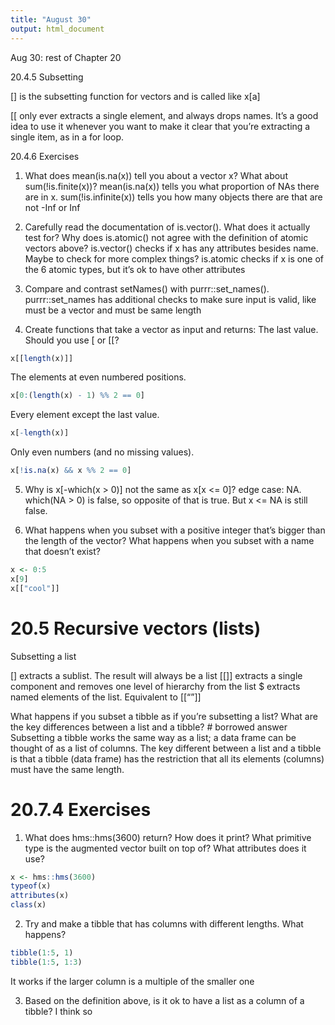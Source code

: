 ```yaml
---
title: "August 30"
output: html_document
---
```


Aug 30: rest of Chapter 20

20.4.5 Subsetting

[] is the subsetting function for vectors and is called like x[a]

[[ only ever extracts a single element, and always drops names. It’s a good idea to use it whenever you want to make it clear that you’re extracting a single item, as in a for loop. 

20.4.6 Exercises

1. What does mean(is.na(x)) tell you about a vector x? What about sum(!is.finite(x))?
mean(is.na(x)) tells you what proportion of NAs there are in x. 
sum(!is.infinite(x)) tells you how many objects there are that are not -Inf or Inf

2. Carefully read the documentation of is.vector(). What does it actually test for? Why does is.atomic() not agree with the definition of atomic vectors above?
is.vector() checks if x has any attributes besides name. Maybe to check for more complex things?
is.atomic checks if x is one of the 6 atomic types, but it's ok to have other attributes

3. Compare and contrast setNames() with purrr::set_names().
purrr::set_names has additional checks to make sure input is valid, like must be a vector and must be same length

4. Create functions that take a vector as input and returns:
The last value. Should you use [ or [[?
```r
x[[length(x)]]
```
The elements at even numbered positions.
```r
x[0:(length(x) - 1) %% 2 == 0]
```

Every element except the last value.
```r
x[-length(x)]
```

Only even numbers (and no missing values).
```r
x[!is.na(x) && x %% 2 == 0]
```


5. Why is x[-which(x > 0)] not the same as x[x <= 0]?
edge case: NA. which(NA > 0) is false, so opposite of that is true.
But x <= NA is still false.

6. What happens when you subset with a positive integer that’s bigger than the length of the vector? What happens when you subset with a name that doesn’t exist?
```r
x <- 0:5
x[9]
x[["cool"]]
```
# 20.5 Recursive vectors (lists)

Subsetting a list

[] extracts a sublist. The result will always be a list
[[]] extracts a single component and removes one level of hierarchy from the list
$ extracts named elements of the list. Equivalent to [[""]]

What happens if you subset a tibble as if you’re subsetting a list? What are the key differences between a list and a tibble?
# borrowed answer
Subsetting a tibble works the same way as a list; a data frame can be thought of as a list of columns. The key different between a list and a tibble is that a tibble (data frame) has the restriction that all its elements (columns) must have the same length.

# 20.7.4 Exercises

1. What does hms::hms(3600) return? How does it print? What primitive type is the augmented vector built on top of? What attributes does it use?
```r
x <- hms::hms(3600)
typeof(x)
attributes(x)
class(x)
```


2. Try and make a tibble that has columns with different lengths. What happens?

```r
tibble(1:5, 1)
tibble(1:5, 1:3)
```

It works if the larger column is a multiple of the smaller one

3. Based on the definition above, is it ok to have a list as a column of a tibble?
I think so
